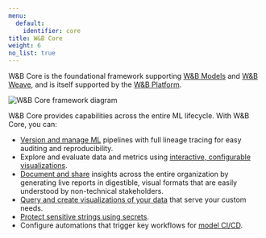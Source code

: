 ```yaml
---
menu:
  default:
    identifier: core
title: W&B Core
weight: 6
no_list: true
---
```


W&B Core is the foundational framework supporting [W&B Models](/guides/models/) and [W&B Weave](/guides/weave/), and is itself supported by the [W&B Platform](/guides/hosting/). 

<Frame>
    <img src="/images/general/core.png" alt="W&B Core framework diagram"  />
</Frame>

W&B Core provides capabilities across the entire ML lifecycle. With W&B Core, you can:

- [Version and manage ML](/guides/artifacts/) pipelines with full lineage tracing for easy auditing and reproducibility.
- Explore and evaluate data and metrics using [interactive, configurable visualizations](/guides/tables/).
- [Document and share](/guides/reports/) insights across the entire organization by generating live reports in digestible, visual formats that are easily understood by non-technical stakeholders.
- [Query and create visualizations of your data](/guides/app/features/panels/query-panels/) that serve your custom needs.
- [Protect sensitive strings using secrets](/guides/secrets/).
- Configure automations that trigger key workflows for [model CI/CD](/guides/automations/).
